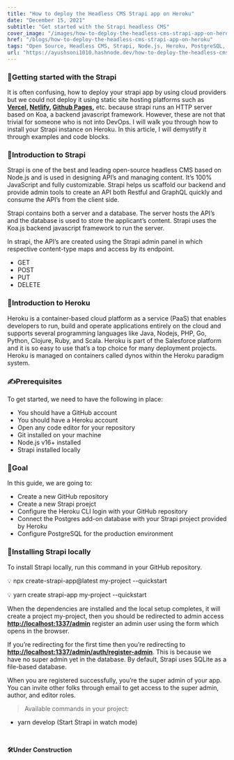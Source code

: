 ```yaml
---
title: "How to deploy the Headless CMS Strapi app on Heroku"
date: "December 15, 2021"
subtitle: "Get started with the Strapi headless CMS"
cover_image: "/images/how-to-deploy-the-headless-cms-strapi-app-on-heroku.png"
href: "/blogs/how-to-deploy-the-headless-cms-strapi-app-on-heroku"
tags: "Open Source, Headless CMS, Strapi, Node.js, Heroku, PostgreSQL, Community"
url: "https://ayushsoni1010.hashnode.dev/how-to-deploy-the-headless-cms-strapi-app-on-heroku"
---
```


### **🚀Getting started with the Strapi**

It is often confusing, how to deploy your strapi app by using cloud providers but we could not deploy it using static site hosting platforms such as **[Vercel](http://vercel.com), [Netlify](http://netlify.com), [Github Pages](https://www.notion.so/How-to-deploy-the-Headless-CMS-Strapi-app-on-Heroku-7f40b8f2d8414f3f81e8a0caccf9c1f1),** etc. because strapi runs an HTTP server based on Koa, a backend javascript framework. However, these are not that trivial for someone who is not into DevOps. I will walk you through how to install your Strapi instance on Heroku. In this article, I will demystify it through examples and code blocks.

### **🤩Introduction to Strapi**

Strapi is one of the best and leading open-source headless CMS based on Node.js and is used in designing API’s and managing content. It’s 100% JavaScript and fully customizable. Strapi helps us scaffold our backend and provide admin tools to create an API both Restful and GraphQL quickly and consume the API’s from the client side.

Strapi contains both a server and a database. The server hosts the API’s and the database is used to store the applicant’s content. Strapi uses the Koa.js backend javascript framework to run the server.

In strapi, the API’s are created using the Strapi admin panel in which respective content-type maps and access by its endpoint.

- GET
- POST
- PUT
- DELETE

### **🫣Introduction to Heroku**

Heroku is a container-based cloud platform as a service (PaaS) that enables developers to run, build and operate applications entirely on the cloud and supports several programming languages like Java, Nodejs, PHP, Go, Python, Clojure, Ruby, and Scala. Heroku is part of the Salesforce platform and it is so easy to use that’s a top choice for many deployment projects. Heroku is managed on containers called dynos within the Heroku paradigm system.

### **✍️Prerequisites**

To get started, we need to have the following in place:

- You should have a GitHub account
- You should have a Heroku account
- Open any code editor for your repository
- Git installed on your machine
- Node.js v16+ installed
- Strapi installed locally

### **🎯Goal**

In this guide, we are going to:

- Create a new GitHub repository
- Create a new Strapi proejct
- Configure the Heroku CLI login with your GitHub repository
- Connect the Postgres add-on database with your Strapi project provided by Heroku
- Configure PostgreSQL for the production environment

### **📝Installing Strapi locally**

To install Strapi locally, run this command in your GitHub repository.

💡 npx create-strapi-app@latest my-project --quickstart

💡 yarn create strapi-app my-project --quickstart

When the dependencies are installed and the local setup completes, it will create a project my-project, then you should be redirected to admin access [**http://localhost:1337/admin**](http://localhost:1337/admin) register an admin user using the form which opens in the browser.

If you’re redirecting for the first time then you’re redirecting to [**http://localhost:1337/admin/auth/register-admin**](http://localhost:1337/admin/auth/register-admin). This is because we have no super admin yet in the database. By default, Strapi uses SQLite as a file-based database.

When you are registered successfully, you’re the super admin of your app. You can invite other folks through email to get access to the super admin, author, and editor roles.

> Available commands in your project:

- yarn develop (Start Strapi in watch mode)

&nbsp;
&nbsp;

**🛠️Under Construction**
